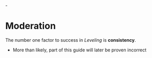  
<Callout type="error" emoji="️🚫">
  - 
</Callout>

# Moderation

The number one factor to success in *Leveling* is **consistency**.

- More than likely, part of this guide will later be proven incorrect